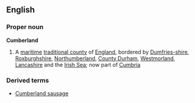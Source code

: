 ==English==
===Proper noun===
'''Cumberland'''
{{wikipedia}}
# A [[maritime]] [[traditional county]] of [[England]], bordered by [[Dumfries-shire]], [[Roxburghshire]], [[Northumberland]], [[County Durham]], [[Westmorland]], [[Lancashire]] and the [[Irish Sea]]; now part of [[Cumbria]]
===Derived terms===
*[[Cumberland sausage]]